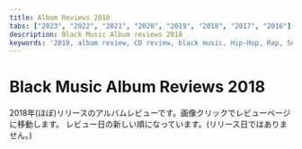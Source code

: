```yaml
---
title: Album Reviews 2018
tabs: ["2023", "2022", "2021", "2020", "2019", "2018", "2017", "2016"]
description: Black Music Album reviews 2018
keywords: '2018, album review, CD review, black music, Hip-Hop, Rap, Soul, R&B'
---
```



# Black Music Album Reviews 2018

<PageDescription>

2018年(ほぼ)リリースのアルバムレビューです。画像クリックでレビューページに移動します。
レビュー日の新しい順になっています。(リリース日ではありません。)

</PageDescription>

<Row>
<Column colMd={2} colLg={3} noGutterMdLeft>
<Review1 />
</Column>
<Column colMd={2} colLg={3} noGutterMdLeft>
<Review2 />
</Column>
<Column colMd={2} colLg={3} noGutterMdLeft>
<Review3 />
</Column>
<Column colMd={2} colLg={3} noGutterMdLeft>
<Review4 />
</Column>
</Row>

<Row>
<Column colMd={2} colLg={3} noGutterMdLeft>
<Review5 />
</Column>
<Column colMd={2} colLg={3} noGutterMdLeft>
<Review6 />
</Column>
<Column colMd={2} colLg={3} noGutterMdLeft>
<Review7 />
</Column>
<Column colMd={2} colLg={3} noGutterMdLeft>
<Review8 />
</Column>
</Row>

<Row>
<Column colMd={2} colLg={3} noGutterMdLeft>
<Review9 />
</Column>
<Column colMd={2} colLg={3} noGutterMdLeft>
<Review10 />
</Column>
<Column colMd={2} colLg={3} noGutterMdLeft>
<Review11 />
</Column>
<Column colMd={2} colLg={3} noGutterMdLeft>
<Review12 />
</Column>
</Row>

<Row>
<Column colMd={2} colLg={3} noGutterMdLeft>
<Review13 />
</Column>
<Column colMd={2} colLg={3} noGutterMdLeft>
<Review14 />
</Column>
<Column colMd={2} colLg={3} noGutterMdLeft>
<Review15 />
</Column>
<Column colMd={2} colLg={3} noGutterMdLeft>
<Review16 />
</Column>
</Row>

<Row>
<Column colMd={2} colLg={3} noGutterMdLeft>
<Review17 />
</Column>
<Column colMd={2} colLg={3} noGutterMdLeft>
<Review18 />
</Column>
<Column colMd={2} colLg={3} noGutterMdLeft>
<Review19 />
</Column>
<Column colMd={2} colLg={3} noGutterMdLeft>
<Review20 />
</Column>
</Row>

<Row>
<Column colMd={2} colLg={3} noGutterMdLeft>
<Review21 />
</Column>
<Column colMd={2} colLg={3} noGutterMdLeft>
<Review22 />
</Column>
<Column colMd={2} colLg={3} noGutterMdLeft>
<Review23 />
</Column>
<Column colMd={2} colLg={3} noGutterMdLeft>
<Review24 />
</Column>
</Row>

<Row>
<Column colMd={2} colLg={3} noGutterMdLeft>
<Review25 />
</Column>
<Column colMd={2} colLg={3} noGutterMdLeft>
<Review26 />
</Column>
<Column colMd={2} colLg={3} noGutterMdLeft>
<Review27 />
</Column>
<Column colMd={2} colLg={3} noGutterMdLeft>
<Review28 />
</Column>
</Row>

<Row>
<Column colMd={2} colLg={3} noGutterMdLeft>
<Review29 />
</Column>
<Column colMd={2} colLg={3} noGutterMdLeft>
<Review30 />
</Column>
<Column colMd={2} colLg={3} noGutterMdLeft>
<Review31 />
</Column>
<Column colMd={2} colLg={3} noGutterMdLeft>
<Review32 />
</Column>
</Row>

<Row>
<Column colMd={2} colLg={3} noGutterMdLeft>
<Review33 />
</Column>
<Column colMd={2} colLg={3} noGutterMdLeft>
<Review34 />
</Column>
<Column colMd={2} colLg={3} noGutterMdLeft>
<Review35 />
</Column>
<Column colMd={2} colLg={3} noGutterMdLeft>
<Review36 />
</Column>
</Row>

<Row>
<Column colMd={2} colLg={3} noGutterMdLeft>
<Review37 />
</Column>
<Column colMd={2} colLg={3} noGutterMdLeft>
<Review38 />
</Column>
<Column colMd={2} colLg={3} noGutterMdLeft>
<Review39 />
</Column>
<Column colMd={2} colLg={3} noGutterMdLeft>
<Review40 />
</Column>
</Row>

<Row>
<Column colMd={2} colLg={3} noGutterMdLeft>
<Review41 />
</Column>
<Column colMd={2} colLg={3} noGutterMdLeft>
<Review42 />
</Column>
<Column colMd={2} colLg={3} noGutterMdLeft>
<Review43 />
</Column>
<Column colMd={2} colLg={3} noGutterMdLeft>
<Review44 />
</Column>
</Row>

<Row>
<Column colMd={2} colLg={3} noGutterMdLeft>
<Review45 />
</Column>
<Column colMd={2} colLg={3} noGutterMdLeft>
<Review46 />
</Column>
<Column colMd={2} colLg={3} noGutterMdLeft>
<Review47 />
</Column>
</Row>